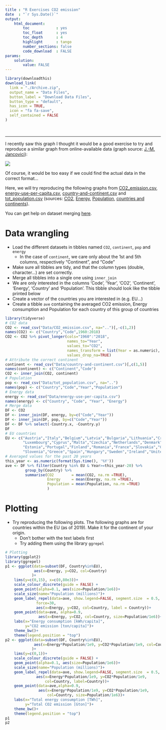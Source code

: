 ```yaml
---
title : "R Exercises CO2 emission"
date  : "`r Sys.Date()`"
output: 
    html_document:
        toc            : yes
        toc_float      : yes
        toc_depth      : 4
        highlight      : tango
        number_sections: false
        code_download  : FALSE
params: 
    solution:
        value: FALSE
---
```


```r
library(downloadthis)
download_link(
  link = "./Archive.zip",
  output_name = "Data Files",
  button_label = "Download Data Files",
  button_type = "default",
  has_icon = TRUE,
  icon = "fa fa-save",
  self_contained = FALSE
)
```
<br>

----

I recently saw this graph I thought it would be a good exercise to try and reproduce a similar graph from online-available data (graph source: [J.-M. Jancovici](https://www.facebook.com/jeanmarc.jancovici/photos/a.153593767280/10158534453647281/?type=3)):

[![](Data/janco.jpg)](Data/janco.jpg)

Of course, it would be too easy if we could find the actual data in the correct format...

Here, we will try reproducing the following graphs from <a href="Data/CO2_emission.csv" download target="_blank">CO2_emission.csv</a>, <a href="Data/energy-use-per-capita.csv" download target="_blank">energy-use-per-capita.csv</a>, <a href="Data/country-and-continent.csv" download target="_blank">country-and-continent.csv</a> and <a href="Data/tot_population.csv" download target="_blank">tot_population.csv</a> (sources: [CO2](https://databank.worldbank.org/reports.aspx?source=2&series=EN.ATM.CO2E.PC&country=#), [Energy](https://ourworldindata.org/energy-production-and-changing-energy-sources#per-capita-electricity-consumption), [Population](https://github.com/datasets/population/blob/master/data/population.csv), [countries and continents](https://datahub.io/JohnSnowLabs/country-and-continent-codes-list)).

You can get help on dataset merging [here](https://rpubs.com/bradleyboehmke/data_wrangling).


# Data wrangling

- Load the different datasets in tibbles named `CO2`, `continent`, `pop` and `energy`
    + In the case of `continent`, we care only about the 1st and 5th columns, respectively "Continent", and "Code"
- Make sure all tibbles are tidy, and that the column types (double, character...) are set correctly.
- Merge all tibbles into a single one using `inner_join`
- We are only interested in the columns 'Code', 'Year', 'CO2', 'Continent', 'Energy', 'Country' and 'Population'. This tibble should look like the tibble printed below
- Create a vector of the countries you are interested in (e.g. EU...)
- Create a tibble `ave` containing the averaged CO2 emission, Energy consumption and Population for each country of this group of countries

```r
library(tidyverse)
# CO2 data
CO2 <- read_csv("Data/CO2_emission.csv", na="..")[,-c(1,2)]
names(CO2) <- c("Country","Code",1960:2018)
CO2 <- CO2 %>% pivot_longer(cols="1960":"2018", 
                            names_to="Year", 
                            values_to="CO2",
                            names_transform = list(Year = as.numeric),
                            values_drop_na=TRUE)
# Attribute the correct continent
continent <- read_csv("Data/country-and-continent.csv")[,c(1,5)]
names(continent) <- c("Continent","Code")
CO2 <- inner_join(CO2, continent)
# Population
pop <- read_csv("Data/tot_population.csv", na="..")
names(pop) <- c("Country","Code","Year","Population")
# Energy data
energy <- read_csv("Data/energy-use-per-capita.csv")
names(energy) <- c("Country", "Code", "Year", "Energy")
# Merge data
DF <- CO2
DF <- inner_join(DF, energy, by=c("Code","Year"))
DF <- inner_join(DF, pop, by=c("Code","Year"))
DF <- DF %>% select(-Country.x, -Country.y)
DF
# EU countries
EU <- c("Austria","Italy","Belgium","Latvia","Bulgaria","Lithuania","Croatia",
        "Luxembourg","Cyprus","Malta","Czechia","Netherlands","Denmark","Poland",
        "Estonia","Portugal","Finland","Romania","France","Slovakia","Germany",
        "Slovenia","Greece","Spain","Hungary","Sweden","Ireland","United Kingdom")
# Averaged values for the past 20 years
this_year <- as.numeric(format(Sys.time(), '%Y'))
ave <- DF %>% filter(Country %in% EU & Year>=this_year-20) %>%
         group_by(Country) %>%
         summarise(CO2        = mean(CO2, na.rm =TRUE),
                   Energy     = mean(Energy, na.rm =TRUE),
                   Population = mean(Population, na.rm =TRUE)
                   )
```


# Plotting

- Try reproducing the following plots. The following graphs are for countries within the EU (as of 2019). Make it for the continent of your origin.
    + Don't bother with the text labels first
    + Try adding them using the library `ggrepel`

```r
# Plotting
library(ggplot2)
library(ggrepel)
p1 <- ggplot(data=subset(DF, Country%in%EU), 
             aes(x=Energy, y=CO2, col=Country)
            )+
    lims(y=c(0,15), x=c(0,80e3))+
    scale_colour_discrete(guide = FALSE) +
    geom_point(alpha=0.1, aes(size=Population/1e6))+
    scale_size(name="Population (millions)")+
    geom_label_repel(data=ave, show.legend=FALSE, segment.size  = 0.5,
              force=30,
              aes(x=Energy, y=CO2, col=Country, label = Country))+
    geom_point(data=ave, alpha=0.9, 
               aes(x=Energy, y=CO2, col=Country, size=Population/1e6))+
    labs(x="Energy consumption [kWh/capita]", 
         y="CO2 emission [ton/capita]")+
    theme_bw()+
    theme(legend.position = "top")
p2 <- ggplot(data=subset(DF, Country%in%EU), 
             aes(x=Energy*Population/1e9, y=CO2*Population/1e9, col=Country)
            )+
    lims(y=c(0,1))+
    scale_colour_discrete(guide = FALSE) +
    geom_point(alpha=0.1, aes(size=Population/1e6))+
    scale_size(name="Population (millions)")+
    geom_label_repel(data=ave, show.legend=FALSE, segment.size  = 0.5,
              aes(x=Energy*Population/1e9, y=CO2*Population/1e9, 
                  col=Country, label=Country))+
    geom_point(data=ave,alpha=0.9, 
               aes(x=Energy*Population/1e9, y=CO2*Population/1e9, 
                   col=Country, size=Population/1e6))+
    labs(x="Total energy consumption [TWh]",
         y="Total CO2 emission [Gton]")+
    theme_bw()+
    theme(legend.position = "top")
p1
p2
```